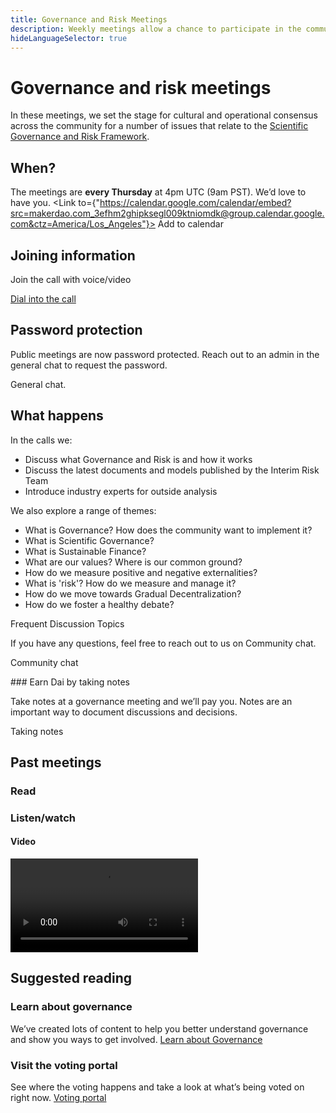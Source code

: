 ```yaml
---
title: Governance and Risk Meetings
description: Weekly meetings allow a chance to participate in the community and help shape the future of Maker.  
hideLanguageSelector: true
---
```


# Governance and risk meetings

In these meetings, we set the stage for cultural and operational consensus across the community for a number of issues that relate to the [Scientific Governance and Risk Framework](https://community-development.makerdao.com/governance/governance-risk-framework/part-one).

## When?

The meetings are **every Thursday** at 4pm UTC (9am PST). We’d love to have you. <Link to={"https://calendar.google.com/calendar/embed?src=makerdao.com_3efhm2ghipksegl009ktniomdk@group.calendar.google.com&ctz=America/Los_Angeles"}> Add to calendar </Link>

## Joining information 

<List>

<Link to="https://zoom.us/j/697074715"> Join the call with voice/video </Link>

[Dial into the call](https://zoom.us/u/acRbIMDvK)

</List>

<CTA>

## Password protection

Public meetings are now password protected. Reach out to an admin in the general chat to request the password. 

<Link to={"https://chat.makerdao.com/channel/general"} icon={"rocketchat"}> General chat. </Link>	

</CTA>


## What happens

In the calls we: 

- Discuss what Governance and Risk is and how it works 
- Discuss the latest documents and models published by the Interim Risk Team 
- Introduce industry experts for outside analysis

We also explore a range of themes:

- What is Governance? How does the community want to implement it? 
- What is Scientific Governance? 
- What is Sustainable Finance? 
- What are our values? Where is our common ground? 
- How do we measure positive and negative externalities? 
- What is 'risk'? How do we measure and manage it? 
- How do we move towards Gradual Decentralization? 
- How do we foster a healthy debate?

<Link to="/learn/governance/frequent-discussion-topics"> 

Frequent Discussion Topics 

</Link>

If you have any questions, feel free to reach out to us on Community chat.

<Link to={"https://chat.makerdao.com/channel/community-development"} icon={"rocketchat"}>

Community chat

</Link>	


<CTA>

<Box>
### Earn Dai by taking notes

Take notes at a governance meeting and we’ll pay you. Notes are an important way to document discussions and decisions.

<Link to="/notes/take-notes">Taking notes</Link>

</Box>

</CTA>

## Past meetings

### Read


### Listen/watch

#### Video

<List>

<Video src="https://www.youtube.com/embed/videoseries?list=PLLzkWCj8ywWNq5-90-Id6VPSsrk4OWVan"/>

[Audio](https://soundcloud.com/makerdao/sets/governance-and-risk)

</List>

## Suggested reading

### Learn about governance

We’ve created lots of content to help you better understand governance and show you ways to get involved.
[Learn about Governance](/learn/governance/)

### Visit the voting portal

See where the voting happens and take a look at what’s being voted on right now.
[Voting portal](https://vote.makerdao.com)
